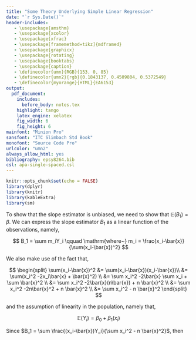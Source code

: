 ```yaml
---
title: "Some Theory Underlying Simple Linear Regression"
date: "`r Sys.Date()`"
header-includes:
   - \usepackage{amsthm}
   - \usepackage{xcolor}
   - \usepackage{xfrac}
   - \usepackage[framemethod=tikz]{mdframed}
   - \usepackage{graphicx}
   - \usepackage{rotating}
   - \usepackage{booktabs}
   - \usepackage{caption}
   - \definecolor{umn}{RGB}{153, 0, 85}
   - \definecolor{umn2}{rgb}{0.1843137, 0.4509804, 0.5372549}
   - \definecolor{myorange}{HTML}{EA6153}
output: 
  pdf_document:
    includes:
      before_body: notes.tex
    highlight: tango
    latex_engine: xelatex
    fig_width: 6
    fig_height: 6
mainfont: "Minion Pro"
sansfont: "ITC Slimbach Std Book"
monofont: "Source Code Pro"
urlcolor: "umn2"
always_allow_html: yes
bibliography: epsy8264.bib
csl: apa-single-spaced.csl
---
```


\frenchspacing

```r
knitr::opts_chunk$set(echo = FALSE)
library(dplyr)
library(knitr)
library(kableExtra)
library(sm)
```

To show that the slope estimator is unbiased, we need to show that $\mathbb{E}(B_1) = \beta$. We can express the slope estimator $B_1$ as a linear function of the observations, namely,

$$
B_1 = \sum m_iY_i \qquad \mathrm{where~} m_i = \frac{x_i-\bar{x}}{\sum(x_i-\bar{x})^2}
$$

We also make use of the fact that,


$$
\begin{split}
\sum(x_i-\bar{x})^2 &= \sum(x_i-\bar{x})(x_i-\bar{x})\\
&= \sum(x_i^2 -2x_i\bar{x} + \bar{x}^2) \\
&= \sum x_i^2 -2\bar{x} \sum x_i + \sum \bar{x}^2 \\
&= \sum x_i^2 -2\bar{x}(n\bar{x}) + n \bar{x}^2 \\
&= \sum x_i^2 -2n\bar{x}^2 + n \bar{x}^2 \\
&= \sum x_i^2 - n \bar{x}^2
\end{split}
$$

and the assumption of linearity in the population, namely that,

$$
\mathbb{E}(Y_i) = \beta_0 + \beta_1(x_i)
$$

Since $B_1 = \sum \frac{(x_i-\bar{x})Y_i}{\sum x_i^2 - n \bar{x}^2}$, then


\begin{proof}
\[
$$
\begin{align*}
\mathbb{E}(B_1) &= \mathbb{E}\bigg(\sum \frac{(x_i-\bar{x})Y_i}{\sum x_i^2 - n \bar{x}^2}\bigg) \\
&= \mathbb{E}\bigg(\frac{1}{\sum x_i^2 - n \bar{x}^2} \times \sum \bigg[(x_i-\bar{x})Y_i\bigg] \bigg) \\
&= \frac{1}{\sum x_i^2 - n \bar{x}^2} \times \mathbb{E}\bigg(\sum \bigg[(x_i-\bar{x})Y_i\bigg] \bigg) \\
&= \frac{1}{\sum x_i^2 - n \bar{x}^2} \times \sum\bigg(\mathbb{E} \bigg[(x_i-\bar{x})Y_i\bigg] \bigg) \tag*{Expected value of a sum is the sum of an expected value.} \\
&= \frac{1}{\sum x_i^2 - n \bar{x}^2} \times \sum\bigg((x_i-\bar{x})\mathbb{E} \big[Y_i\big] \bigg) \\
&= \frac{1}{\sum x_i^2 - n \bar{x}^2} \times \sum\bigg((x_i-\bar{x})\big[\beta_0 + \beta_1(x_i)\big] \bigg) \tag*{Use definition of linearity assumption.} \\
&= \frac{1}{\sum x_i^2 - n \bar{x}^2} \times \sum\bigg(x_i\beta_0-\bar{x}\beta_0 + \beta_1x_i^2 - \beta_1x_i\bar{x} \bigg) \\
&= \frac{1}{\sum x_i^2 - n \bar{x}^2} \times \beta_0\sum x_i - n\bar{x}\beta_0 + \beta_1 \sum x_i^2 - \beta_1\bar{x}\sum x_i \bigg) \tag*{Distribute sum and pull out constants} \\
&= \frac{1}{\sum x_i^2 - n \bar{x}^2} \times \beta_0n\bar{x} - n\bar{x}\beta_0 + \beta_1 \bigg( \sum x_i^2 - \bar{x}n\bar{x} \bigg) \\
&= \frac{1}{\sum x_i^2 - n \bar{x}^2} \times \beta_1 \bigg( \sum x_i^2 - n\bar{x}^2 \bigg) \\
&= \beta_1
\end{align*}
$$
\]
\end{proof}








